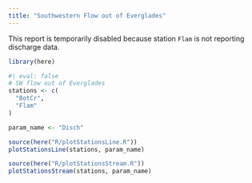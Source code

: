```yaml
---
title: "Southwestern Flow out of Everglades"
---
```


This report is temporarily disabled because station `Flam` is not reporting discharge data.
```R
library(here)
```

```R
#| eval: false
# SW flow out of Everglades
stations <- c(
  "BotCr",
  "Flam"
)

param_name <- "Disch"

source(here("R/plotStationsLine.R"))
plotStationsLine(stations, param_name)

source(here("R/plotStationsStream.R"))
plotStationsStream(stations, param_name)


```
